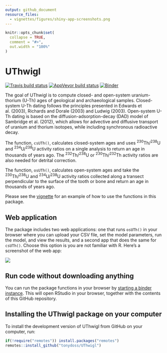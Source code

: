 ```yaml
---
output: github_document
resource_files:
  - vignettes/figures/shiny-app-screenshots.png
---
```


<!-- README.md is generated from README.Rmd. Please edit that file -->

```r
knitr::opts_chunk$set(
  collapse = TRUE,
  comment = "#>",
  out.width = "100%"
)
```
# UThwigl

[![Travis build
status](https://travis-ci.org/benmarwick/UThwigl.svg?branch=master)](https://travis-ci.org/benmarwick/UThwigl) [![AppVeyor build status](https://ci.appveyor.com/api/projects/status/github/benmarwick/UThwigl?branch=master&svg=true)](https://ci.appveyor.com/project/benmarwick/UThwigl)  [![Binder](https://mybinder.org/badge_logo.svg)](https://mybinder.org/v2/gh/tonydoss/UThwigl/master?urlpath=rstudio)

The goal of UThwigl is to compute closed- and open-system uranium-thorium (U-Th) ages of
geological and archaeological samples. Closed-system U-Th dating follows the principles presented in  Edwards et al. (2003), Richards and Dorale (2003) and Ludwig (2003). Open-system U-Th dating is based on the diffusion-adsorption-decay (DAD) model of Sambridge et al. (2012), which allows for advective and diffusive transport of uranium and thorium isotopes, while including synchronous radioactive decay.

The function, `csUTh()`, calculates closed-system ages and uses <sup>230</sup>Th/<sup>238</sup>U and <sup>234</sup>U/<sup>238</sup>U activity ratios on a single analysis to return an age in thousands of years ago. The <sup>232</sup>Th/<sup>238</sup>U or <sup>230</sup>Th/<sup>232</sup>Th activity ratios are also needed for detrital correction.

The function, `osUTh()`, calculates open-system ages and take the <sup>230</sup>Th/<sup>238</sup>U and <sup>234</sup>U/<sup>238</sup>U activity ratios collected along a transect perpendicular to the surface of the tooth or bone and return an age in thousands of years ago.

Please see the [vignette](docs/articles/uthwigl.pdf) for an example of how to use the functions in this package.

## Web application

The package includes two web applications: one that runs `osUTh()` in your browser where you can upload your CSV file, set the model parameters, run the model, and view the results, and a second app that does the same for `csUTh()`. Choose this option is you are not familiar with R. Here's a screenshot of the web app:

![](vignettes/figures/shiny-app-screenshots.png)

## Run code without downloading anything 

You can run the package functions in your browser by [starting a binder instance](https://mybinder.org/v2/gh/tonydoss/UThwigl/master?urlpath=rstudio). This will open RStudio in your browser, together with the contents of this GitHub repository. 

## Installing the UThwigl package on your computer

To  install the development version of UThwigl from GitHub on your computer, run:

```r
if(!require("remotes")) install.packages("remotes")
remotes::install_github("tonydoss/UThwigl")
```


<!--
# get Tony's changes
git remote add upstream https://github.com/tonydoss/UThwigl.git
git fetch upstream
git checkout master
git merge upstream/master 

# update pkgdown
pkgdown::build_site()
-->



